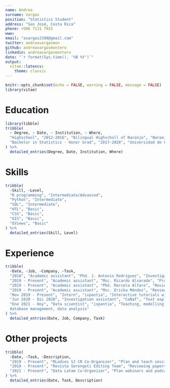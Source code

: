 ```yaml
---
name: Andrea
surname: Vargas
position: "Statistics Student"
address: "San José, Costa Rica"
phone: +506 7131 7925
www: 
email: "avargas2398@gmail.com"
twitter: andreavargasmon
github: andreavargasmontero
linkedin: andreavargasmontero
date: "`r format(Sys.time(), '%B %Y')`"
output: 
  vitae::latexcv:
    theme: classic
---
```


```r
knitr::opts_chunk$set(echo = FALSE, warning = FALSE, message = FALSE)
library(vitae)
```

# Education

```r
library(tibble)
tribble(
  ~ Degree, ~ Date, ~ Institution, ~ Where,
  "Highschool", "2012-2016", "Bilingual Highscholl of Naranjo", "Naranjo, Alajuela, Costa Rica",
  "Bachelor in Statistics - Honor Grad", "2017-2020", "Universidad de Costa Rica", "San José, Costa Rica",
) %>% 
  detailed_entries(Degree, Date, Institution, Where)
```

# Skills
```r
tribble(
  ~Skill, ~Level,
  "R programming", "Intermediate/Advanced",
  "Python", "Intermediate",
  "SQL", "Intermediate",
  "HTL", "Basic",
  "CSS", "Basic",
  "GIS", "Basic",
  "EViews", "Basic"
) %>% 
  detailed_entries(Skill, Level)
```

# Experience
```r
tribble(
  ~Date, ~Job, ~Company, ~Task,
  "2018", "Academic assistant", "Phd. J. Antonio Rodríguez", "Investigation",
  "2019 - Present", "Academic assistant", "Msc. Ricardo Alvarado", "Project: Using games to teach Linear Regression",
  "2019 - Present", "Academic assistant", "Phd. Marcela Alfaro", "Review quizzes, traductions, shiny apps, course planning",
  "2019 - Present", "Academic assistant", "Msc. Ericka Méndez", "Review quizzes, shiny apps, course planning and others",
  "Nov 2019 - Present", "Intern", "ixpantia", "Interactive tutorials with learnr+gradethis and project management dashboard with shiny",
  "Jun 2020 - Dic 2020", "Investigation assistant", "CeNaT", "Text exploratory data analysis, Project: 4.0 industry",
  "Ene 2021 - Hoy", "Data scientist", "ixpantia", "Teaching, modelling, 
  database management, data analysis"
) %>% 
  detailed_entries(Date, Job, Company, Task)
```

# Other projects

```r
tribble(
  ~Date, ~Task, ~Description,
  "2019 - Present", "RLadies SJ CR Co-Organizer", "Plan and teach sessions, presentations and partnerships",
  "2019 - Present", "Revista Serengeti Editing Team", "Reviewing papers, organization and publication",
  "2021 - Present", "Data Latam Co-Organizer", "Plan webinars and podcasts, social media"
) %>% 
  detailed_entries(Date, Task, Description)
```

